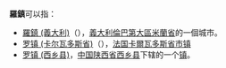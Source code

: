 '''羅鎮'''可以指：
*[[羅鎮_(義大利)|羅鎮 (義大利)]]（{{lang-it|Rho}}），[[義大利|義大利]][[倫巴第大區|倫巴第大區]][[米蘭省|米蘭省]]的一個城市。
*[[罗镇_(卡尔瓦多斯省)|罗镇 (卡尔瓦多斯省)]]（{{lang-fr|Rots}}），[[法国|法国]][[卡爾瓦多斯省|卡爾瓦多斯省]][[市镇_(法国)|市镇]]
*[[罗镇_(西乡县)|罗镇 (西乡县)]]，[[中国|中国]][[陕西省|陕西省]][[西乡县|西乡县]]下辖的一个[[镇|镇]]。

{{消歧义|Cat=二字地名消歧义}}